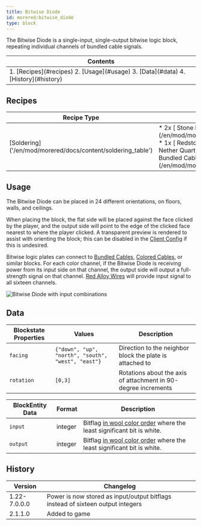 ```yaml
---
title: Bitwise Diode
id: morered:bitwise_diode
type: block
---
```


The Bitwise Diode is a single-input, single-output bitwise logic block, repeating individual channels of bundled cable signals.

<table>
	<thead><tr><th>Contents</th></tr></thead>
	<tbody><tr><td>
		1. [Recipes](#recipes)
		2. [Usage](#usage)
		3. [Data](#data)
		4. [History](#history)
	</td></tr></tbody>
</table>

## Recipes

<table>
	<thead>
		<tr>
			<th>Recipe Type</th>
			<th>Ingredients</th>
			<th>Output</th>
			<th>Example</th>
		</tr>
	</thead>
	<tbody>
		<tr>
			<td>[Soldering]('/en/mod/morered/docs/content/soldering_table')</td>
			<td style={{width: '250px'}}>
				* 2x [<ModAsset width={32} height={32} location='morered:stone_plate'/> Stone Plate](/en/mod/morered/docs/content/building_and_crafting/stone_plate)
				* 1x [<ModAsset width={32} height={32} location='redstone'/> Redstone Dust](https://minecraft.wiki/Redstone_Dust)
				* 1x [<ModAsset width={32} height={32} location='quartz'/> Nether Quartz](https://minecraft.wiki/Nether_Quartz)
				* 1x [<ModAsset width={32} height={32} location='morered:bundled_cable'/> Bundled Cable](/en/mod/morered/docs/content/wires_and_cables/bundled_cable)
			</td>
			<td>
				* 1x Bitwise Diode
			</td>
			<td>
				![Shaped Crafting Recipe for Bitwise Diodes](https://commoble.net/images/morered/recipes/bitwise_diode_from_gatecrafting.png)
			</td>
		</tr>
	</tbody>
</table>

## Usage

The Bitwise Diode can be placed in 24 different orientations, on floors, walls, and ceilings.

When placing the block, the flat side will be placed against the face clicked by the player, and the output side will point to the edge of the clicked face nearest to where the player clicked. A transparent preview is rendered to assist with orienting the block; this can be disabled in the [Client Config](/en/mod/morered/configuration/client_config) if this is undesired.

Bitwise logic plates can connect to [Bundled Cables](/en/mod/morered/docs/content/wires_and_cables/bundled_cable), [Colored Cables](/en/mod/morered/docs/block/wires_and_cables/colored_cables), or similar blocks. For each color channel, if the Bitwise Diode is receiving power from its input side on that channel, the output side will output a full-strength signal on that channel.
[Red Alloy Wires](/en/mod/morered/docs/content/wires_and_cables/red_alloy_wire) will provide input signal to all sixteen channels.

![Bitwise Diode with input combinations](https://commoble.net/images/morered/bitwise_diode_combinations.png)

## Data

| Blockstate Properties | Values | Description
| --- | - | -
| `facing` | `{"down", "up", "north", "south", "west", "east"}` | Direction to the neighbor block the plate is attached to
| `rotation` | `[0,3]` | Rotations about the axis of attachment in 90-degree increments

| BlockEntity Data | Format | Description
| --- | - | -
| `input` | integer | Bitflag [in wool color order](https://minecraft.wiki/Wool#ID) where the least significant bit is white.
| `output` | integer | Bitflag [in wool color order](https://minecraft.wiki/Wool#ID) where the least significant bit is white.

## History
| Version | Changelog
| --- | -
| 1.22-7.0.0.0 | Power is now stored as input/output bitflags instead of sixteen output integers
| 2.1.1.0 | Added to game
